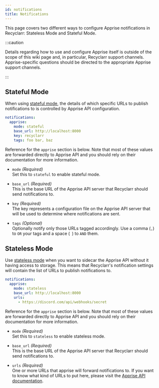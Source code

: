 ```yaml
---
id: notifications
title: Notifications
---
```


This page covers two different ways to configure Apprise notifications in Recyclarr: Stateless Mode
and Stateful Mode.

:::caution

Details regarding how to use and configure Apprise itself is outside of the scope of this wiki page
and, in particular, Recyclarr support channels. Apprise-specific questions should be directed to the
appropriate Apprise support channels.

:::

## Stateful Mode

When using [stateful mode], the details of which specific URLs to publish notifications to is
controlled by Apprise API configuration.

[stateful mode]: https://github.com/caronc/apprise-api#persistent-stateful-storage-solution

```yml
notifications:
  apprise:
    mode: stateful
    base_url: http://localhost:8000
    key: recyclarr
    tags: foo bar, baz
```

Reference for the `apprise` section is below. Note that most of these values are forwarded directly
to Apprise API and you should rely on their documentation for more information.

- `mode` *(Required)*<br/>
  Set this to `stateful` to enable stateful mode.

- `base_url` *(Required)*<br/>
  This is the base URL of the Apprise API server that Recyclarr should send notifications to.

- `key` *(Required)*<br/>
  The key represents a configuration file on the Apprise API server that will be used to determine
  where notifications are sent.

- `tags` *(Optional)*<br/>
  Optionally notify only those URLs tagged accordingly. Use a comma (`,`) to `OR` your tags and a
  space (` `) to `AND` them.

## Stateless Mode

Use [stateless mode] when you want to sidecar the Apprise API without it having access to storage.
This means that Recyclarr's notification settings will contain the list of URLs to publish
notifications to.

[stateless mode]: https://github.com/caronc/apprise-api#stateless-mode

```yml
notifications:
  apprise:
    mode: stateless
    base_url: http://localhost:8000
    urls:
      - https://discord.com/api/webhooks/secret
```

Reference for the `apprise` section is below. Note that most of these values are forwarded directly
to Apprise API and you should rely on their documentation for more information.

- `mode` *(Required)*<br/>
  Set this to `stateless` to enable stateless mode.

- `base_url` *(Required)*<br/>
  This is the base URL of the Apprise API server that Recyclarr should send notifications to.

- `urls` *(Required)*<br/>
  One or more URLs that apprise will forward notifications to. If you want to know what kind of URLs
  to put here, please visit the [Apprise API documentation][urls].

[urls]: https://github.com/caronc/apprise/wiki#notification-services
